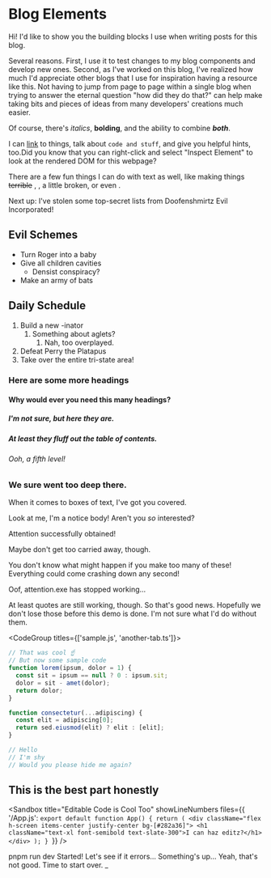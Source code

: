 <BlogWrapper>

<ReadingTime data={readingTime} />

# Blog Elements

Hi! I'd like to show you the building blocks I use when writing posts for this blog.

<Collapse title="Why did you make this page? Also, let's make the title of this collapsible element just way too long for testing purposes.">Several reasons. First, I use it to test changes to my blog components and develop new ones. Second, as I've worked on this blog, I've realized how much I'd appreciate other blogs that I use for inspiration having a resource like this. Not having to jump from page to page within a single blog when trying to answer the eternal question "how did they do that?" can help make taking bits and pieces of ideas from many developers' creations much easier.</Collapse>

Of course, there's *italics*, **bolding**, and the ability to combine ***both***.

I can [link](https://tailwindcss.com/) to things, talk about `code and stuff`, and give you helpful hints, too.<Hint>Did you know that you can right-click and select "Inspect Element" to look at the rendered DOM for this webpage?</Hint>

There are a few fun things I can do with text as well, like making things <s>terrible</s> <Wave content="whimsical" />, <Shaky content="anxiety-inducing" />, a little <Glitch>broken</Glitch>, or even <Corrupted length={10} />.

Next up: I've stolen some top-secret lists from Doofenshmirtz Evil Incorporated!

## Evil Schemes

- Turn Roger into a baby
- Give all children cavities
  - Densist conspiracy?
- Make an army of bats

## Daily Schedule

1. Build a new -inator
   1. Something about aglets?
      1. Nah, too overplayed.
2. Defeat Perry the Platapus
3. Take over the entire tri-state area!

### Here are some more headings

#### Why would ever you need this many headings?

##### I'm not sure, but here they are.

##### At least they fluff out the table of contents.

###### Ooh, a fifth level!

### We sure went too deep there.

When it comes to boxes of text, I've got you covered.

<Notice title="I can grab your attention with this one.">Look at me, I'm a notice body! Aren't you *so* interested?</Notice>

<Victory>Attention successfully obtained!</Victory>

Maybe don't get too carried away, though.

<Warning title="Careful!">You don't know what might happen if you make too many of these! Everything could come crashing down any second!</Warning>

<Problem title="Something went wrong">Oof, attention.exe has stopped working...</Problem>

<Quote author="Ludo" affiliation="Super Awesome Corp" source="https://github.com/LudoLogical" alwaysLeftJustify>At least quotes are still working, though. So that's good news. Hopefully we don't lose those before this demo is done. I'm not sure what I'd do without them.</Quote>

<CodeGroup titles={['sample.js', 'another-tab.ts']}>

```js
// That was cool ☝️
// But now some sample code
function lorem(ipsum, dolor = 1) {
  const sit = ipsum == null ? 0 : ipsum.sit;
  dolor = sit - amet(dolor);
  return dolor;
}

function consectetur(...adipiscing) {
  const elit = adipiscing[0];
  return sed.eiusmod(elit) ? elit : [elit];
}
```

```ts
// Hello
// I'm shy
// Would you please hide me again?
```

</CodeGroup>

## This is the best part honestly

<Sandbox title="Editable Code is Cool Too" showLineNumbers files={{
  '/App.js': `export default function App() {
  return (
    <div className="flex h-screen items-center justify-center bg-[#282a36]">
      <h1 className="text-xl font-semibold text-slate-300">I can haz editz?</h1>
    </div>
  );
}
`}} />

<Terminal>
<Line prefix="$">pnpm run dev</Line>
<Line color="success">Started!</Line>
<Line>Let's see if it errors...</Line>
<Line color="warning">Something's up...</Line>
<Line highlight="error">Yeah, that's not good.</Line>
<Line>Time to start over.</Line>
<Line prefix="$">_</Line>
</Terminal>

</BlogWrapper>